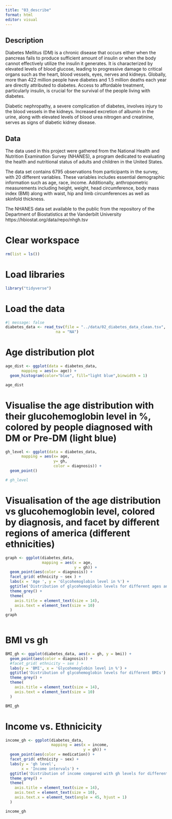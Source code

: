 ```yaml
---
title: "03_describe"
format: html
editor: visual
---
```

## Description
Diabetes Mellitus (DM) is a chronic disease that occurs either when the pancreas fails to produce sufficient amount of insulin or when the body cannot effectively utilize the insulin it generates. It is characterized by elevated levels of blood glucose, leading to progressive damage to critical organs such as the heart, blood vessels, eyes, nerves and kidneys. Globally, more than 422 million people have diabetes and 1.5 million deaths each year are directly attributed to diabetes. Access to affordable treatment, particularly insulin, is crucial for the survival of the people living with diabetes.

Diabetic nephropathy, a severe complication of diabetes, involves injury to the blood vessels in the kidneys. Increased excretion of albumin in the urine, along with elevated levels of blood urea nitrogen and creatinine, serves as signs of diabetic kidney disease.

## Data
The data used in this project were gathered from the National Health and Nutrition Examination Survey (NHANES), a program dedicated to evaluating the health and nutritional status of adults and children in the United States.

The data set contains 6795 observations from participants in the survey, with 20 different variables. These variables includes essential demographic information such as age, race, income. Additionally, anthropometric measurements including height, weight, head circumference, body mass index (BMI) along with waist, hip and limb circumferences as well as skinfold thickness.

The NHANES data set available to the public from the repository of the Department of Biostatistics at the Vanderbilt University https://hbiostat.org/data/repo/nhgh.tsv


# Clear workspace
```r
rm(list = ls())
```

# Load libraries
```r
library("tidyverse")
```

# Load the data
```r
#| message: false
diabetes_data <- read_tsv(file = "../data/02_diabetes_data_clean.tsv",
                      na = "NA")

```

# Age distribution plot
```r
age_dist <- ggplot(data = diabetes_data,
       mapping = aes(x= age)) +
  geom_histogram(color="blue", fill="light blue",binwidth = 1)

age_dist
```


# Visualise the age distribution with their glucohemoglobin level in %, colored by people diagnosed with DM or Pre-DM (light blue)
```r
gh_level <- ggplot(data = diabetes_data,
       mapping = aes(x= age,
                     y= gh, 
                     color = diagnosis)) +
  geom_point()

# gh_level
```


# Visualisation of the age distribution vs glucohemoglobin level, colored by diagnosis, and facet by different regions of america (different ethnicities)
```r
graph <- ggplot(diabetes_data, 
                mapping = aes(x = age, 
                              y = gh)) +
  geom_point(aes(color = diagnosis)) +
  facet_grid( ethnicity ~ sex ) +
  labs(x = 'Age ', y = 'Glycohemoglobin level in %') +
  ggtitle('Distribution of glycohemoglobin levels for different ages and ethnicities') +
  theme_grey() +
  theme(
    axis.title = element_text(size = 14),
    axis.text = element_text(size = 10)
  )
graph
  
```



# BMI vs gh
```r
BMI_gh <- ggplot(diabetes_data, aes(x = gh, y = bmi)) +
  geom_point(aes(color = diagnosis)) +
  #facet_grid( ethnicity ~ sex ) +
  labs(y = 'BMI', x = 'Glycohemoglobin level in %') +
  ggtitle('Distribution of glycohemoglobin levels for different BMIs') +
  theme_grey() +
  theme(
    axis.title = element_text(size = 14),
    axis.text = element_text(size = 10)
  )

BMI_gh
```

# Income vs. Ethnicicity 
```r
income_gh <- ggplot(diabetes_data, 
                    mapping = aes(x = income, 
                                  y = gh)) +
  geom_point(aes(color = medication)) +
  facet_grid( ethnicity ~ sex) +
  labs(y = 'gh level', 
       x = 'Income intervals') +
  ggtitle('Distribution of income compared with gh levels for different ethnicities') +
  theme_grey() +
  theme(
    axis.title = element_text(size = 14),
    axis.text = element_text(size = 10),
    axis.text.x = element_text(angle = 45, hjust = 1)
  )

income_gh
```





